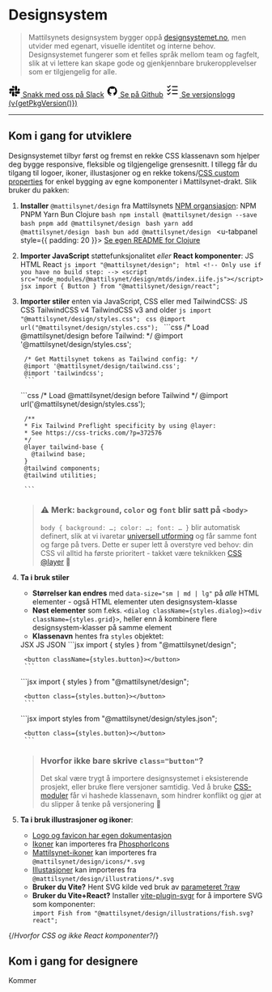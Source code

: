 
<Meta title="Designsystem/Introduksjon" />
<style>{`u-tabs{--mtdsc-tabs-content-padding: 0}`}</style>

# Designsystem

> Mattilsynets designsystem bygger oppå [designsystemet.no](https://www.designsystemet.no/),
men utvider med egenart, visuelle identitet og interne behov. Designsystemet fungerer som et felles språk mellom team og fagfelt, slik at vi lettere kan skape gode og gjenkjennbare brukeropplevelser som er tilgjengelig for alle.

<div className={styles.flex}>
<a href="https://mattilsynet-hq.slack.com/archives/C03FAJ7N1EU" className={styles.button} data-variant="secondary"><svg width="24" height="24" viewBox="0 0 512 512"><path d="M126.12 315.1A47.06 47.06 0 1 1 79.06 268h47.06ZM149.84 315.1a47.06 47.06 0 0 1 94.12 0v117.84a47.06 47.06 0 1 1-94.12 0ZM196.9 126.12A47.06 47.06 0 1 1 244 79.06v47.06ZM196.9 149.84a47.06 47.06 0 0 1 0 94.12H79.06a47.06 47.06 0 0 1 0-94.12ZM385.88 196.9a47.06 47.06 0 1 1 47.06 47.1h-47.06ZM362.16 196.9a47.06 47.06 0 0 1-94.12 0V79.06a47.06 47.06 0 1 1 94.12 0ZM315.1 385.88a47.06 47.06 0 1 1-47.1 47.06v-47.06ZM315.1 362.16a47.06 47.06 0 0 1 0-94.12h117.84a47.06 47.06 0 1 1 0 94.12Z"/></svg> Snakk med oss på Slack</a>
<a href="https://github.com/mattilsynet/design" className={styles.button} data-variant="secondary"><svg width="24" height="24" viewBox="0 0 30 30"><path d="M15 3a12 12 0 0 0-2.9 23.63c-.06-.16-.1-.35-.1-.58V24h-1.5c-.83 0-1.56-.36-1.91-1.01-.4-.73-.46-1.85-1.44-2.53-.29-.23-.07-.48.27-.45.61.17 1.12.6 1.6 1.22.48.63.7.77 1.6.77.43 0 1.08-.02 1.69-.12.33-.83.9-1.6 1.59-1.96-4-.41-5.9-2.4-5.9-5.1 0-1.16.49-2.29 1.33-3.23-.28-.94-.62-2.86.1-3.59 1.8 0 2.89 1.17 3.15 1.48a9 9 0 0 1 5.84 0A4.17 4.17 0 0 1 21.56 8c.74.73.39 2.66.1 3.6A4.9 4.9 0 0 1 23 14.81c0 2.7-1.9 4.68-5.9 5.1 1.1.57 1.9 2.18 1.9 3.4v2.73c0 .1-.02.18-.04.26A12 12 0 0 0 15 3z"/></svg> Se på Github</a>
<a href="https://github.com/Mattilsynet/design/releases" className={styles.button} data-variant="secondary"><svg xmlns="http://www.w3.org/2000/svg" width="28" height="28" viewBox="0 0 256 256"><path d="M224 128a8 8 0 0 1-8 8h-88a8 8 0 0 1 0-16h88a8 8 0 0 1 8 8Zm-96-56h88a8 8 0 0 0 0-16h-88a8 8 0 0 0 0 16Zm88 112h-88a8 8 0 0 0 0 16h88a8 8 0 0 0 0-16ZM82.34 42.34 56 68.69 45.66 58.34a8 8 0 0 0-11.32 11.32l16 16a8 8 0 0 0 11.32 0l32-32a8 8 0 0 0-11.32-11.32Zm0 64L56 132.69l-10.34-10.35a8 8 0 0 0-11.32 11.32l16 16a8 8 0 0 0 11.32 0l32-32a8 8 0 0 0-11.32-11.32Zm0 64L56 196.69l-10.34-10.35a8 8 0 0 0-11.32 11.32l16 16a8 8 0 0 0 11.32 0l32-32a8 8 0 0 0-11.32-11.32Z"/></svg> Se versjonslogg (v{getPkgVersion()})</a>
</div>

<hr className={styles.divider} style={{marginBlock: '3rem'}} />

## Kom i gang for utviklere

Designsystemet tilbyr først og fremst en rekke CSS klassenavn som hjelper deg bygge responsive, fleksible og tilgjengelige grensesnitt. I tillegg får du tilgang til logoer, ikoner, illustasjoner og en rekke tokens/[CSS custom properties](https://developer.mozilla.org/en-US/docs/Web/CSS/Using_CSS_custom_properties) for enkel bygging av egne komponenter i Mattilsynet-drakt. Slik bruker du pakken:

1. **Installer** `@mattilsynet/design` fra Mattilsynets [NPM organsiasjon](https://www.npmjs.com/package/@mattilsynet/design):
    <u-tabs class={styles.tabs} data-size="sm">
      <u-tablist>
        <u-tab>NPM</u-tab>
        <u-tab>PNPM</u-tab>
        <u-tab>Yarn</u-tab>
        <u-tab>Bun</u-tab>
        <u-tab>Clojure</u-tab>
      </u-tablist>
      <u-tabpanel>
        ```bash
        npm install @mattilsynet/design --save
        ```
      </u-tabpanel>
      <u-tabpanel>
        ```bash
        pnpm add @mattilsynet/design
        ```
      </u-tabpanel>
      <u-tabpanel>
        ```bash
        yarn add @mattilsynet/design
        ```
      </u-tabpanel>
      <u-tabpanel>
        ```bash
        bun add @mattilsynet/design
        ```
      </u-tabpanel>
      <u-tabpanel style={{ padding: 20 }}>
        <a className={styles.button} data-variant="primary" target="_blank" href="https://github.com/Mattilsynet/design/blob/next/clojure/README.md">Se egen README for Clojure <ArrowSquareOut /></a>
      </u-tabpanel>
    </u-tabs>

2. **Importer JavaScript** støttefunksjonalitet *eller* **React komponenter**:
    <u-tabs class={styles.tabs} data-size="sm">
      <u-tablist>
        <u-tab>JS</u-tab>
        <u-tab>HTML</u-tab>
        <u-tab>React</u-tab>
      </u-tablist>
      <u-tabpanel>
        ```js
        import "@mattilsynet/design";
        ```
      </u-tabpanel>
      <u-tabpanel>
        ```html
        <!-- Only use if you have no build step: -->
        <script src="node_modules/@mattilsynet/design/mtds/index.iife.js"></script>
        ```
      </u-tabpanel>
      <u-tabpanel>
        ```jsx
        import { Button } from "@mattilsynet/design/react";
        ```
      </u-tabpanel>
    </u-tabs>
3. **Importer stiler** enten via JavaScript, CSS eller med TailwindCSS:
    <u-tabs class={styles.tabs} data-size="sm">
      <u-tablist>
        <u-tab>JS</u-tab>
        <u-tab>CSS</u-tab>
        <u-tab>TailwindCSS v4</u-tab>
        <u-tab>TailwindCSS v3 and older</u-tab>
      </u-tablist>
      <u-tabpanel>
        ```js
        import "@mattilsynet/design/styles.css";
        ```
      </u-tabpanel>
      <u-tabpanel>
        ```css
        @import url("@mattilsynet/design/styles.css");
        ```
      </u-tabpanel>
      <u-tabpanel>
        ```css
        /* Load @mattilsynet/design before Tailwind: */
        @import '@mattilsynet/design/styles.css';
        
        /* Get Mattilsynet tokens as Tailwind config: */
        @import '@mattilsynet/design/tailwind.css';
        @import 'tailwindcss';
        ```
      </u-tabpanel>
      <u-tabpanel>
        ```css
        /* Load @mattilsynet/design before Tailwind */
        @import url('@mattilsynet/design/styles.css');

        /**
        * Fix Tailwind Preflight specificity by using @layer:
        * See https://css-tricks.com/?p=372576
        */
        @layer tailwind-base {
          @tailwind base;
        }
        @tailwind components;
        @tailwind utilities;

        ```
      </u-tabpanel>
    </u-tabs>

    > ### ⚠️ Merk: `background`, `color` og `font` blir satt på `<body>`
    >
    > `body { background: …; color: …; font: … }` blir automatisk definert,
    > slik at vi ivaretar [universell utforming](https://www.w3.org/WAI/WCAG21/Understanding/resize-text.html) og får samme font og farge på tvers.
    > Dette er super lett å overstyre ved behov: din CSS vil alltid ha første prioritert - takket være teknikken [CSS @layer](https://developer.mozilla.org/en-US/docs/Web/CSS/@layer) 💚
4. **Ta i bruk stiler**
    - **Størrelser kan endres** med `data-size="sm | md | lg"` på *alle* HTML elementer - også HTML elementer uten designsystem-klasse
    - **Nøst elementer** som f.eks.  `<dialog className={styles.dialog}><div className={styles.grid}>`, heller enn å kombinere flere designsystem-klasser på samme element
    - **Klassenavn** hentes fra  `styles` objektet:

    <u-tabs class={styles.tabs} data-size="sm">
      <u-tablist>
        <u-tab>JSX</u-tab>
        <u-tab>JS</u-tab>
        <u-tab>JSON</u-tab>
      </u-tablist>
      <u-tabpanel>
        ```jsx
        import { styles } from "@mattilsynet/design";

        <button className={styles.button}></button>
        ```
      </u-tabpanel>
      <u-tabpanel>
        ```jsx
        import { styles } from "@mattilsynet/design";

        <button class={styles.button}></button>
        ```
      </u-tabpanel>
      <u-tabpanel>
        ```jsx
        import styles from "@mattilsynet/design/styles.json";

        <button class={styles.button}></button>
        ```
      </u-tabpanel>
    </u-tabs>

    > ### Hvorfor ikke bare skrive `class="button"`?
    >
    > Det skal være trygt å importere designsystemet i eksisterende prosjekt, eller bruke flere versjoner samtidig.
    > Ved å bruke [CSS-moduler](https://github.com/css-modules/css-modules) får vi hashede klassenavn,
    > som hindrer konflikt og gjør at du slipper å tenke på versjonering 🥳
5. **Ta i bruk illustrasjoner og ikoner**:
    - [Logo og favicon har egen dokumentasjon](?path=/docs/designsystem-logo--docs)
    - [Ikoner](https://github.com/phosphor-icons/homepage?tab=readme-ov-file#for-developers) kan importeres fra [PhosphorIcons](https://github.com/phosphor-icons/homepage?tab=readme-ov-file#for-developers)
    - [Mattilsynet-ikoner](?path=/docs/identitet-ikoner--docs) kan importeres fra `@mattilsynet/design/icons/*.svg`
    - [Illustasjoner](?path=/docs/identitet-illustrasjoner--docs) kan importeres fra `@mattilsynet/design/illustrations/*.svg`
    - **Bruker du Vite?** Hent SVG kilde ved bruk av [parameteret ?raw](https://vite.dev/guide/assets#importing-asset-as-string)
    - **Bruker du Vite+React?** Installer [vite-plugin-svgr](https://www.npmjs.com/package/vite-plugin-svgr) for å importere SVG som komponenter:<br/>`import Fish from "@mattilsynet/design/illustrations/fish.svg?react";`

{/*Hvorfor CSS og ikke React komponenter?*/}

## Kom i gang for designere

Kommer